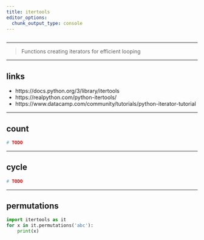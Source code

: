 ```yaml
---
title: itertools
editor_options: 
  chunk_output_type: console
---
```


```r
```

*********************************************************************

> Functions creating iterators for efficient looping

*********************************************************************

## links

* https://docs.python.org/3/library/itertools  
* https://realpython.com/python-itertools/  
* https://www.datacamp.com/community/tutorials/python-iterator-tutorial  

*********************************************************************

## count

```python
# TODO
```

*********************************************************************

## cycle

```python
# TODO
```

*********************************************************************

## permutations

```python
import itertools as it
for x in it.permutations('abc'):
    print(x)
```

